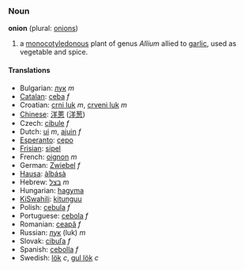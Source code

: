 ===Noun===
'''onion''' (plural: [[onions]])

# a [[monocotyledonous]] plant of genus ''Allium '' allied to [[garlic]], used as vegetable and spice.

====Translations====
*Bulgarian: [[лук]] ''m''
*[[Catalan]]: [[ceba]] ''f''
*Croatian: [[crni luk]] ''m'', [[crveni luk]] ''m''
*[[Chinese]]: [[洋蔥]] ([[洋葱]])
*Czech: [[cibule]] ''f''
*Dutch: [[ui]] ''m'', [[ajuin]] ''f''
*[[Esperanto]]: [[cepo]]
*[[Frisian]]: [[sipel]]
*French: [[oignon]] ''m''
*German: [[Zwiebel]] ''f''
*[[Hausa]]: [[àlbásà]]
*Hebrew: [[בצל]] ''m''
*Hungarian: [[hagyma]] 
*[[KiSwahili]]: [[kitunguu]]
*Polish: [[cebula]] ''f''
*Portuguese: [[cebola]] ''f''
*Romanian: [[ceapă]] ''f''
*Russian: [[лук]] (luk) ''m''
*Slovak: [[cibuľa]] ''f''
*Spanish: [[cebolla]] ''f''
*Swedish: [[lök]] ''c'', [[gul lök]] ''c''